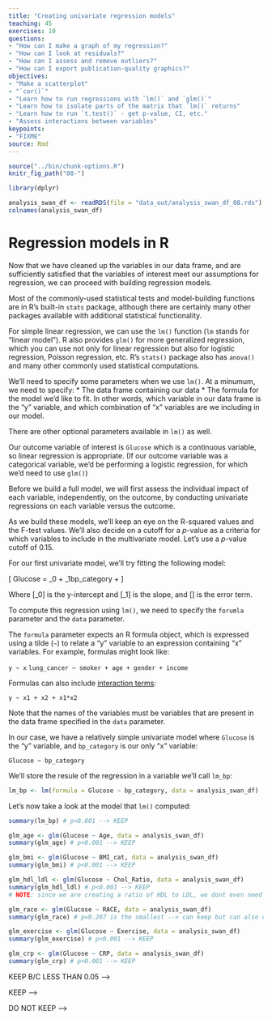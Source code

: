```yaml
---
title: "Creating univariate regression models"
teaching: 45
exercises: 10
questions:
- "How can I make a graph of my regression?"
- "How can I look at residuals?"
- "How can I assess and remove outliers?"
- "How can I export publication-quality graphics?"
objectives:
- "Make a scatterplot"
- "`cor()`"
- "Learn how to run regressions with `lm()` and `glm()`"
- "Learn how to isolate parts of the matrix that `lm()` returns"
- "Learn how to run `t.test()` - get p-value, CI, etc."
- "Assess interactions between variables"
keypoints:
- "FIXME"
source: Rmd
---
```


```r
source("../bin/chunk-options.R")
knitr_fig_path("08-")
```

```r
library(dplyr)

analysis_swan_df <- readRDS(file = "data_out/analysis_swan_df_08.rds")
colnames(analysis_swan_df)
```

# Regression models in R

Now that we have cleaned up the variables in our data frame, and are sufficiently satisfied that the variables of interest meet our assumptions for regression, we can proceed with building regression models.

Most of the commonly-used statistical tests and model-building functions are in R's built-in `stats` package, although there are certainly many other packages available with additional statistical functionality.

For simple linear regression, we can use the `lm()` function (`lm` stands for "linear model").  R also provides `glm()` for more generalized regression, which you can use not only for linear regression but also for logistic regression, Poisson regression, etc.  R's `stats()` package also has `anova()` and many other commonly used statistical computations.

We'll need to specify some parameters when we use `lm()`.  At a minumum, we need to specify:
* The data frame containing our data
* The formula for the model we'd like to fit.  In other words, which variable in our data frame is the "y" variable, and which combination of "x" variables are we including in our model.

There are other optional parameters available in `lm()` as well.

Our outcome variable of interest is `Glucose` which is a continuous variable, so linear regression is appropriate.  (If our outcome variable was a categorical variable, we'd be performing a logistic regression, for which we'd need to use `glm()`)

Before we build a full model, we will first assess the individual impact of each variable, independently, on the outcome, by conducting univariate regressions on each variable versus the outcome.

As we build these models, we'll keep an eye on the R-squared values and the F-test values.  We'll also decide on a cutoff for a *p*-value as a criteria for which variables to include in the multivariate model.  Let's use a *p*-value cutoff of 0.15.

For our first univariate model, we'll try fitting the following model:

\[
Glucose = \beta_0 + \beta_1bp\_category + \varepsilon
\]

Where \[\beta_0\] is the y-intercept and \[\beta_1\] is the slope, and \[\varepsilon\] is the error term.

To compute this regression using `lm()`, we need to specify the `forumla` parameter and the `data` parameter.

The `formula` parameter expects an R formula object, which is expressed using a tilde (`~`) to relate a "y" variable to an expression containing "x" variables.  For example, formulas might look like:

`y ~ x`
`lung_cancer ~ smoker + age + gender + income`

Formulas can also include [interaction terms](https://en.wikipedia.org/wiki/Interaction_(statistics)):

`y ~ x1 + x2 + x1*x2`

Note that the names of the variables must be variables that are present in the data frame specified in the `data` parameter.

In our case, we have a relatively simple univariate model where `Glucose` is the "y" variable, and `bp_category` is our only "x" variable:

`Glucose ~ bp_category`

We'll store the resule of the regression in a variable we'll call `lm_bp`: 

```r
lm_bp <- lm(formula = Glucose ~ bp_category, data = analysis_swan_df)
```

Let's now take a look at the model that `lm()` computed:

```r
summary(lm_bp) # p<0.001 --> KEEP
```


```r
glm_age <- glm(Glucose ~ Age, data = analysis_swan_df)
summary(glm_age) # p<0.001 --> KEEP

glm_bmi <- glm(Glucose ~ BMI_cat, data = analysis_swan_df)
summary(glm_bmi) # p<0.001 --> KEEP

glm_hdl_ldl <- glm(Glucose ~ Chol_Ratio, data = analysis_swan_df)
summary(glm_hdl_ldl) # p<0.001 --> KEEP
# NOTE: since we are creating a ratio of HDL to LDL, we dont even need to evaluate LDL and HDL alone.

glm_race <- glm(Glucose ~ RACE, data = analysis_swan_df)
summary(glm_race) # p=0.207 is the smallest --> can keep but can also drop. let's see what the stepwise does. 

glm_exercise <- glm(Glucose ~ Exercise, data = analysis_swan_df)
summary(glm_exercise) # p<0.001 --> KEEP

glm_crp <- glm(Glucose ~ CRP, data = analysis_swan_df)
summary(glm_crp) # p<0.001 --> KEEP
```

<!-- #TODO Fix smoker glm and do everything below -->
<!-- ```{r} -->
<!-- glm_smoke <- glm(Glucose ~ Smoker, data = analysis_swan_df) -->
<!-- summary(glm_smoke) # p=0.0329 --> KEEP B/C LESS THAN 0.05 -->

<!-- ``` -->

<!-- # **** REMOVE BOTH OF THESE HDL AND LDL MODELS********* -->
<!-- ```{r} -->
<!-- glm_hdl <- glm(Glucose ~ HDL, data = analysis_swan_df) -->
<!-- summary(glm_hdl) # p<0.001 --> KEEP -->

<!-- glm_ldl <- glm(Glucose ~ LDL, data = analysis_swan_df) -->
<!-- summary(glm_ldl) # p=0.55--> DO NOT KEEP  -->

<!-- ``` -->

<!-- ***INTERACTION TERMS*** -->
<!-- ```{r} -->
<!-- analysis_swan_df$age_hdl_ldl <- analysis_swan_df$HDL_LDL * analysis_swan_df$AGE6 -->
<!-- ``` -->



<!-- *Full Models* -->
<!-- ```{r} -->
<!-- full_model <- glm(Glucose ~ BMI_cat + bp_category  + AGE6 + -->
<!--                     HDL_LDL + RACE + CRP + SMOKERE6 + EXERCIS6 + age_hdl_ldl, data = analysis_swan_df) -->
<!-- summary(full_model) -->
<!-- ``` -->

<!-- Plotting residuals -->
<!-- ```{r} -->
<!-- plot(resid(full_model)) -->
<!-- ``` -->

<!-- ```{r} -->
<!-- rst <- rstandard(full_model) -->
<!-- qqnorm(rst, ylab = "Standardized Residuals",  -->
<!--        xlab = "Normal Scores") -->
<!-- qqline(rst) -->
<!-- ``` -->

<!-- ```{r} -->
<!-- analysis_swan_df$cooksd <- cooks.distance(full_model) -->
<!-- cooksd_cutoff <- 4/nrow(analysis_swan_df) -->

<!-- plot(analysis_swan_df$cooksd) -->
<!-- abline(cooksd_cutoff, 0) -->
<!-- ``` -->

<!-- Dropping outliers -->
<!-- ```{r} -->
<!-- analysis_swan_df2 <- analysis_swan_df %>% filter(cooksd < cooksd_cutoff) %>% select(-cooksd) -->

<!-- full_model <- glm(Glucose ~ BMI_cat + bp_category  + AGE6 + -->
<!--                     HDL_LDL + RACE + CRP + SMOKERE6 + EXERCIS6 + age_hdl_ldl,  -->
<!--                     data = analysis_swan_df2) -->
<!-- summary(full_model) -->
<!-- ``` -->

<!-- Plotting residuals -->
<!-- ```{r} -->
<!-- plot(resid(full_model)) -->
<!-- ``` -->

<!-- ```{r} -->
<!-- rst <- rstandard(full_model) -->
<!-- qqnorm(rst, ylab = "Standardized Residuals",  -->
<!--        xlab = "Normal Scores") -->
<!-- qqline(rst) -->
<!-- ``` -->


<!-- Cleaning data even further:  -->
<!-- remove: -->
<!-- triglycerides > 500 mg/dl -->
<!-- HDL > 100 mg/dl -->
<!-- Fasting glucose >=126 mg/dl -->
<!-- ```{r} -->
<!-- analysis_swan_df <- analysis_swan_df %>% filter(DBP>0 &  -->
<!--                                        HDL <=100 & -->
<!--                                         Glucose <126) -->
<!-- # dropping HDL >100 b/c that high level is actually bad for the heart - genetic issue -->
<!-- #fasting glycose of >=126 mg/dl is considered T2D -->
<!-- nrow(analysis_swan_df) -->


<!-- full_model <- glm(Glucose ~ BMI_cat + bp_category  + AGE6 + -->
<!--                     HDL_LDL + RACE + CRP + SMOKERE6 + EXERCIS6 + age_hdl_ldl, -->
<!--                     data = analysis_swan_df2) -->
<!-- summary(full_model) -->
<!-- ``` -->

<!-- Dropping outliers -->
<!-- ```{r} -->
<!-- analysis_swan_df2 <- analysis_swan_df %>% filter(cooksd < cooksd_cutoff) %>% select(-cooksd) -->

<!-- full_model <- glm(Glucose ~ BMI_cat + bp_category  + AGE6 + -->
<!--                     HDL_LDL + RACE + CRP + SMOKERE6 + EXERCIS6 + age_hdl_ldl,  -->
<!--                   data = analysis_swan_df2) -->
<!-- summary(full_model) -->
<!-- ``` -->

<!-- ```{r} -->
<!-- rst <- rstandard(full_model) -->
<!-- qqnorm(rst, ylab = "Standardized Residuals",  -->
<!--        xlab = "Normal Scores") -->
<!-- qqline(rst) -->
<!-- ``` -->

<!-- ```{r} -->
<!-- library(MASS) -->
<!-- # Stepwise regression model -->
<!-- step.model <- stepAIC(full_model, direction = "backward",  -->
<!--                       trace = TRUE ) -->
<!-- summary(step.model) -->
<!-- ``` -->

<!-- ```{r} -->
<!-- rst <- rstandard(full_model) -->
<!-- qqnorm(rst, ylab = "Standardized Residuals",  -->
<!--        xlab = "Normal Scores") -->
<!-- qqline(rst) -->

<!-- library(car) -->

<!-- vif(glm(Glucose ~ BMI_cat + bp_category  + AGE6 +HDL_LDL + RACE + CRP +  -->
<!--           SMOKERE6 + EXERCIS6, data=analysis_swan_df2)) -->
<!-- # VIF has to be <=1 ??? -->

<!-- pairs(analysis_swan_df2 %>% dplyr::select(AGE6,  HDL_LDL)) -->
<!-- ``` -->


